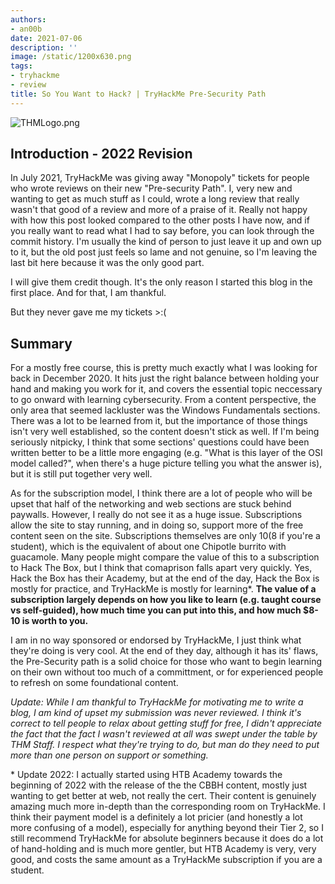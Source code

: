```yaml
---
authors:
- an00b
date: 2021-07-06
description: ''
image: /static/1200x630.png
tags:
- tryhackme
- review
title: So You Want to Hack? | TryHackMe Pre-Security Path
---
```


![THMLogo.png](https://an00brektn.github.io/img/thm-presecurity/THMlogo.png)

## Introduction - 2022 Revision

In July 2021, TryHackMe was giving away "Monopoly" tickets for people who wrote reviews on their new "Pre-security Path". I, very new and wanting to get as much stuff as I could, wrote a long review that really wasn't that good of a review and more of a praise of it. Really not happy with how this post looked compared to the other posts I have now, and if you really want to read what I had to say before, you can look through the commit history. I'm usually the kind of person to just leave it up and own up to it, but the old post just feels so lame and not genuine, so I'm leaving the last bit here because it was the only good part.

I will give them credit though. It's the only reason I started this blog in the first place. And for that, I am thankful.

But they never gave me my tickets >:(

## Summary

For a mostly free course, this is pretty much exactly what I was looking for back in December 2020. It hits just the right balance between holding your hand and making you work for it, and covers the essential topic neccessary to go onward with learning cybersecurity. From a content perspective, the only area that seemed lackluster was the Windows Fundamentals sections. There was a lot to be learned from it, but the importance of those things isn't very well established, so the content doesn't stick as well. If I'm being seriously nitpicky, I think that some sections' questions could have been written better to be a little more engaging (e.g. "What is this layer of the OSI model called?", when there's a huge picture telling you what the answer is), but it is still put together very well.  

As for the subscription model, I think there are a lot of people who will be upset that half of the networking and web sections are stuck behind paywalls. However, I really do not see it as a huge issue. Subscriptions allow the site to stay running, and in doing so, support more of the free content seen on the site. Subscriptions themselves are only $10 ($8 if you're a student), which is the equivalent of about one Chipotle burrito with guacamole. Many people might compare the value of this to a subscription to Hack The Box, but I think that comaprison falls apart very quickly. Yes, Hack the Box has their Academy, but at the end of the day, Hack the Box is mostly for practice, and TryHackMe is mostly for learning\*. **The value of a subscription largely depends on how you like to learn (e.g. taught course vs self-guided), how much time you can put into this, and how much $8-10 is worth to you.**

I am in no way sponsored or endorsed by TryHackMe, I just think what they're doing is very cool. At the end of they day, although it has its' flaws, the Pre-Security path is a solid choice for those who want to begin learning on their own without too much of a committment, or for experienced people to refresh on some foundational content.

*Update: While I am thankful to TryHackMe for motivating me to write a blog, I am kind of upset my submission was never reviewed. I think it's correct to tell people to relax about getting stuff for free, I didn't appreciate the fact that the fact I wasn't reviewed at all was swept under the table by THM Staff. I respect what they're trying to do, but man do they need to put more than one person on support or something.*

\* Update 2022: I actually started using HTB Academy towards the beginning of 2022 with the release of the the CBBH content, mostly just wanting to get better at web, not really the cert. Their content is genuinely amazing much more in-depth than the corresponding room on TryHackMe. I think their payment model is a definitely a lot pricier (and honestly a lot more confusing of a model), especially for anything beyond their Tier 2, so I still recommend TryHackMe for absolute beginners because it does do a lot of hand-holding and is much more gentler, but HTB Academy is very, very good, and costs the same amount as a TryHackMe subscription if you are a student.